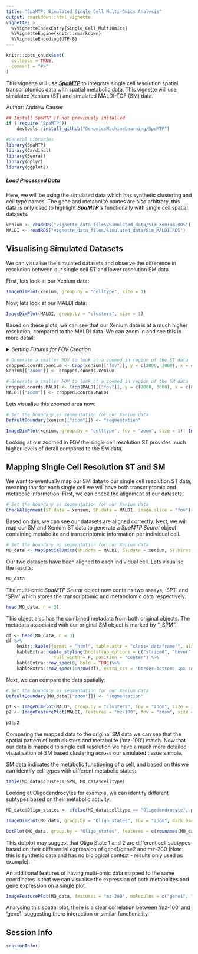 ```yaml
---
title: "SpaMTP: Simulated Single Cell Multi-Omics Analysis"
output: rmarkdown::html_vignette
vignette: >
  %\VignetteIndexEntry{Single_Cell_MultiOmics}
  %\VignetteEngine{knitr::rmarkdown}
  %\VignetteEncoding{UTF-8}
---
```


```r
knitr::opts_chunk$set(
  collapse = TRUE,
  comment = "#>"
)
```


This vignette will use [***SpaMTP***](https://github.com/GenomicsMachineLearning/SpaMTP) to integrate single cell resolution spatial transcriptomics data with spatial metabolic data. This vignette will use simulated Xenium (ST) and simulated MALDI-TOF (SM) data.

Author: Andrew Causer

```r
## Install SpaMTP if not previously installed
if (!require("SpaMTP"))
    devtools::install_github("GenomicsMachineLearning/SpaMTP")

#General Libraries
library(SpaMTP)
library(Cardinal)
library(Seurat)
library(dplyr)
library(ggplot2)
```


##### Load Processed Data

Here, we will be using the simulated data which has synthetic clustering and cell type names. The gene and metabolite names are also arbitrary, this data is only used to highlight ***SpaMTP's*** functionally with single cell spatial datasets. 

```r
xenium <- readRDS("vignette_data_files/Simulated_data/Sim_Xenium.RDS")
MALDI <- readRDS("vignette_data_files/Simulated_data/Sim_MALDI.RDS")
```  


## Visualising Simulated Datasets

We can visualise the simulated datasets and observe the difference in resolution between our single cell ST and lower resolution SM data.

First, lets look at our Xenium data:

```r
ImageDimPlot(xenium, group.by = "celltype", size = 1)
```

Now, lets look at our MALDI data:

```r
ImageDimPlot(MALDI, group.by = "clusters", size = 1)
```



Based on these plots, we can see that our Xenium data is at a much higher resolution, compared to the MALDI data. We can zoom in and see this in more detail:

<details>
  <summary>*Setting Futures for FOV Creation*</summary>
```r
# Futures may be required to use Seurat's `Crop()` function

library(future)
plan("multicore", workers = 16) # Use all 16 cores

# Each core can have up to 16 GB of memory (16 GB / 16 cores)
options(future.globals.maxSize = 16000 * 1024^2) # 16 GB per core

```

</details> 

```r
# Generate a smaller FOV to look at a zoomed in region of the ST data
cropped.coords.xenium <- Crop(xenium[["fov"]], y = c(2000, 3000), x = c(8500, 9500), coords = "tissue")
xenium[["zoom"]] <- cropped.coords.xenium

# Generate a smaller FOV to look at a zoomed in region of the SM data
cropped.coords.MALDI <- Crop(MALDI[["fov"]], y = c(2000, 3000), x = c(8500, 9500), coords = "tissue")
MALDI[["zoom"]] <- cropped.coords.MALDI
```

Lets visualise this zoomed area now:
```r
# Set the boundary as segmentation for our Xenium data
DefaultBoundary(xenium[["zoom"]]) <- "segmentation"

ImageDimPlot(xenium, group.by = "celltype", fov = "zoom", size = 1)| ImageDimPlot(MALDI, group.by = "clusters", fov = "zoom", size = 2)
```
Looking at our zoomed in FOV the single cell resolution ST provides much higher levels of detail compared to the SM data. 


## Mapping Single Cell Resolution ST and SM

We want to eventually map our SM data to our single cell resolution ST data, meaning that for each single cell we will have both transcriptomic and metabolic information. First, we can check the alignment of our datasets. 

```r
# Set the boundary as segmentation for our Xenium data
CheckAlignment(ST.data = xenium, SM.data = MALDI, image.slice = "fov") & coord_flip()
```

Based on this, we can see our datasets are aligned correctly. Next, we will map our SM and Xenium ST data to generate a *SpaMTP* *Seurat* object containing metabolite and transcriptomic information per individual cell. 

```r
# Set the boundary as segmentation for our Xenium data
MO_data <- MapSpatialOmics(SM.data = MALDI, ST.data = xenium, ST.hires = TRUE, SM.assay = "Spatial",ST.assay = "Xenium", SM.fov = "fov", ST.image = "fov")
```

Our two datasets have been aligned to each individual cell. Lets visualise the results:

```r
MO_data
```
The multi-omic *SpaMTP* *Seurat* object now contains two assays, 'SPT' and 'SPM' which stores the transcriptomic and metabolomic data respectively. 

```r
head(MO_data, n = 3)
```

This object also has the combined metadata from both original objects. The metadata associated with our original SM object is marked by "_SPM".

```r
df <- head(MO_data, n = 3)
df %>%
    knitr::kable(format = "html", table.attr = "class='dataframe'", align = "c") %>%
    kableExtra::kable_styling(bootstrap_options = c("striped", "hover", "condensed", "responsive"),
                  full_width = F, position = "center") %>%
    kableExtra::row_spec(0, bold = TRUE)%>%
    kableExtra::row_spec(1:nrow(df), extra_css = "border-bottom: 1px solid #ddd; border-top: 1px solid #ddd;")
```


Next, we can compare the data spatially:

```r
# Set the boundary as segmentation for our Xenium data
DefaultBoundary(MO_data[["zoom"]]) <- "segmentation"

p1 <- ImageDimPlot(MALDI, group.by = "clusters", fov = "zoom", size = 1.5, dark.background = F)/ ImageDimPlot(MO_data, group.by = "clusters_SPM", fov = "zoom", dark.background = F)
p2 <- ImageFeaturePlot(MALDI, features = "mz-100", fov = "zoom", size = 1.5, dark.background = F)/ ImageFeaturePlot(MO_data, features = "mz-100", fov = "zoom", dark.background = F)

p1|p2
```

Comparing the mapped data to the original SM data we can see that the spatial pattern of both clusters and metabolite ('mz-100') match. Now that our data is mapped to single cell resolution we have a much more detailed visualisation of SM based clustering across our simulated tissue sample. 


SM data indicates the metabolic functioning of a cell, and based on this we can identify cell types with different metabolic states:

```r
table(MO_data$clusters_SPM, MO_data$celltype)
```
Looking at Oligodendrocytes for example, we can identify different subtypes based on their metabolic activity. 


```r
MO_data$Oligo_states <- ifelse(MO_data$celltype == "Oligodendrocyte", paste0("Oligo State: ", MO_data$clusters_SPM),  "Other")

ImageDimPlot(MO_data, group.by = "Oligo_states", fov = "zoom", dark.background = F, cols = c("grey", "red", "blue", "yellow", "green", "pink"))
```

```r
DotPlot(MO_data, group.by = "Oligo_states", features = c(rownames(MO_data[["SPT"]]), "spm_mz-200"))
```
This dotplot may suggest that Oligo State 1 and 2 are different cell subtypes based on their differential expression of gene1/gene2 and mz-200 (Note: this is synthetic data and has no biological context - results only used as example).



An additional features of having multi-omic data mapped to the same coordinates is that we can visualise the expression of both metabolites and gene expression on a single plot. 

```r

ImageFeaturePlot(MO_data, features = "mz-200", molecules = c("gene1", "gene2"), fov = "zoom", mols.cols = c("blue", "green"))
```
Analysing this spatial plot, there is a clear correlation between 'mz-100' and 'gene1' suggesting there interaction or similar functionality. 


## Session Info

```r
sessionInfo()
```


